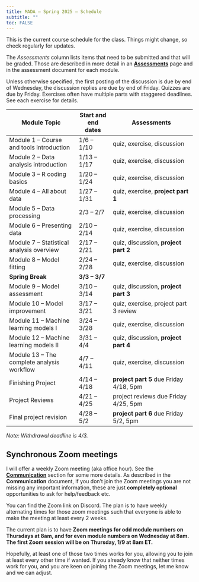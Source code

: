 ```yaml
---
title: MADA – Spring 2025 – Schedule
subtitle: ""
toc: FALSE
---
```


This is the current course schedule for the class. Things might change, so check regularly for updates.

The *Assessments* column lists items that need to be submitted and that will be graded. Those are described in more detail in an [**Assessments**](assessments-overview.qmd) page and in the assessment document for each module.

::: emphasis
Unless otherwise specified, the first posting of the discussion is due by end of Wednesday, the discussion replies are due by end of Friday. Quizzes are due by Friday. Exercises often have multiple parts with staggered deadlines. See each exercise for details.
:::


| **Module Topic**                                  | **Start and end dates** | **Assessments**                                            |
|---------------------------------------------------|-------------------------|------------------------------------------------------------|
| Module 1 -- Course and tools introduction         | 1/6 -- 1/10             | quiz, exercise, discussion                       |
| Module 2 -- Data analysis introduction            | 1/13 -- 1/17            | quiz, exercise, discussion    |
| Module 3 -- R coding basics                       | 1/20 -- 1/24            | quiz, exercise, discussion            |
| Module 4 -- All about data                        | 1/27 -- 1/31             | quiz, exercise, **project part 1**    |
| Module 5 -- Data processing                       | 2/3 -- 2/7              | quiz, exercise, discussion            |
| Module 6 -- Presenting data                       | 2/10 -- 2/14            | quiz, exercise, discussion                                 |
| Module 7 -- Statistical analysis overview         | 2/17 -- 2/21            | quiz, discussion, **project part 2**                       |
| Module 8 -- Model fitting      | 2/24 -- 2/28             | quiz, exercise, discussion                                 |
| **Spring Break**                                  | **3/3 -- 3/7**          |                                                            |
| Module 9 -- Model assessment            | 3/10 -- 3/14            | quiz, discussion, **project part 3**                       |
| Module 10 -- Model improvement            | 3/17 -- 3/21            | quiz, exercise, project part 3 review |
| Module 11 -- Machine learning models I            | 3/24 -- 3/28            | quiz, exercise, discussion                                 |
| Module 12 -- Machine learning models II           | 3/31 -- 4/4              | quiz, discussion, **project part 4**                         |
| Module 13 -- The complete analysis workflow       | 4/7 -- 4/11             | quiz, exercise, discussion                                 |
| Finishing Project                                 | 4/14 -- 4/18            | **project part 5** due Friday 4/18, 5pm                    |
| Project Reviews                                   | 4/21 -- 4/25            | project reviews due Friday 4/25, 5pm                       |
| Final project revision                            | 4/28 -- 5/2             | **project part 6** due Friday 5/2, 5pm                     |

*Note: Withdrawal deadline is 4/3.*

## Synchronous Zoom meetings

I will offer a weekly Zoom meeting (aka office hour). See the [**Communication**](course-communication.qmd) section for some more details. As described in the **Communication** document, if you don't join the Zoom meetings you are not missing any important information, these are just **completely optional** opportunities to ask for help/feedback etc.

You can find the Zoom link on Discord. The plan is to have weekly alternating times for those zoom meetings such that everyone is able to make the meeting at least every 2 weeks.

The current plan is to have **Zoom meetings for odd module numbers on Thursdays at 8am, and for even module numbers on Wednesday at 8am. The first Zoom session will be on Thursday, 1/9 at 8am ET.**

Hopefully, at least one of those two times works for you, allowing you to join at least every other time if wanted. If you already know that neither times work for you, and you are keen on joining the Zoom meetings, let me know and we can adjust. 

